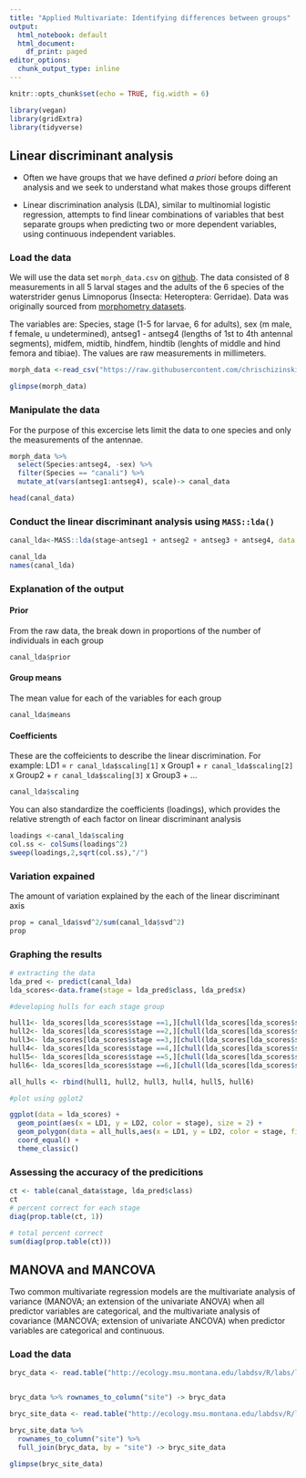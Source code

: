 ```yaml
---
title: "Applied Multivariate: Identifying differences between groups"
output:
  html_notebook: default
  html_document:
    df_print: paged
editor_options:
  chunk_output_type: inline
---
```



```r
knitr::opts_chunk$set(echo = TRUE, fig.width = 6)
```

```r
library(vegan) 
library(gridExtra)
library(tidyverse)
```


## Linear discriminant analysis

- Often we have groups that we have defined *a priori* before doing an analysis and we seek to understand what makes those groups different

- Linear discrimination analysis (LDA), similar to multinomial logistic regression, attempts to find linear combinations of variables that best separate groups when predicting two or more dependent variables, using continuous independent variables. 

### Load the data

We will use the data set `morph_data.csv` on [github](). The data consisted of  8 measurements in all 5
larval stages and the adults of the 6 species of the waterstrider 
genus Limnoporus (Insecta: Heteroptera: Gerridae). Data was originally sourced from [morphometry datasets](http://life.bio.sunysb.edu/morph/data/datasets.html).

The variables are:  Species, stage (1-5 for larvae, 6 for adults), sex (m male, f female, u undetermined), antseg1 - antseg4 (lengths of 1st to 4th antennal segments), midfem, midtib, hindfem, hindtib (lenghts of middle and hind femora and tibiae).
The values are raw measurements in millimeters.

```r
morph_data <-read_csv("https://raw.githubusercontent.com/chrischizinski/SNR_R_Group/master/data/morph_data.csv")

glimpse(morph_data)

```

### Manipulate the data

For the purpose of this excercise lets limit the data to one species and only the measurements of the antennae. 

```r
morph_data %>% 
  select(Species:antseg4, -sex) %>% 
  filter(Species == "canali") %>% 
  mutate_at(vars(antseg1:antseg4), scale)-> canal_data

head(canal_data)
```

### Conduct the linear discriminant analysis using `MASS::lda()`

```r
canal_lda<-MASS::lda(stage~antseg1 + antseg2 + antseg3 + antseg4, data = canal_data)

canal_lda
names(canal_lda)
```

### Explanation of the output

#### Prior

From the raw data, the break down in proportions of the number of individuals in each group

```r
canal_lda$prior
```

#### Group means
The mean value for each of the variables for each group

```r
canal_lda$means
```

#### Coefficients

These are the coffeicients to describe the linear discrimination. For example: LD1 = `r canal_lda$scaling[1]` x Group1 + `r canal_lda$scaling[2]` x Group2 + `r canal_lda$scaling[3]` x Group3 + ...

```r
canal_lda$scaling

```

You can also standardize the coefficients (loadings), which provides the relative strength of each factor on linear discriminant analysis

```r
loadings <-canal_lda$scaling
col.ss <- colSums(loadings^2)
sweep(loadings,2,sqrt(col.ss),"/")
```


### Variation expained

The amount of variation explained by the each of the linear discriminant axis

```r
prop = canal_lda$svd^2/sum(canal_lda$svd^2)
prop
```


### Graphing the results

```r

# extracting the data
lda_pred <- predict(canal_lda)
lda_scores<-data.frame(stage = lda_pred$class, lda_pred$x)

#developing hulls for each stage group

hull1<- lda_scores[lda_scores$stage ==1,][chull(lda_scores[lda_scores$stage ==1,c("LD1", "LD2")]),]
hull2<- lda_scores[lda_scores$stage ==2,][chull(lda_scores[lda_scores$stage ==2,c("LD1", "LD2")]),]
hull3<- lda_scores[lda_scores$stage ==3,][chull(lda_scores[lda_scores$stage ==3,c("LD1", "LD2")]),]
hull4<- lda_scores[lda_scores$stage ==4,][chull(lda_scores[lda_scores$stage ==4,c("LD1", "LD2")]),]
hull5<- lda_scores[lda_scores$stage ==5,][chull(lda_scores[lda_scores$stage ==5,c("LD1", "LD2")]),]
hull6<- lda_scores[lda_scores$stage ==6,][chull(lda_scores[lda_scores$stage ==6,c("LD1", "LD2")]),]

all_hulls <- rbind(hull1, hull2, hull3, hull4, hull5, hull6)

#plot using gglot2

ggplot(data = lda_scores) + 
  geom_point(aes(x = LD1, y = LD2, color = stage), size = 2) +
  geom_polygon(data = all_hulls,aes(x = LD1, y = LD2, color = stage, fill = stage), alpha = 0.25) +
  coord_equal() + 
  theme_classic()
```

### Assessing the accuracy of the predicitions

```r
ct <- table(canal_data$stage, lda_pred$class)
ct
# percent correct for each stage
diag(prop.table(ct, 1))

# total percent correct
sum(diag(prop.table(ct)))
```

## MANOVA and MANCOVA

Two common multivariate regression models are the multivariate analysis of variance (MANOVA; an extension of the univariate ANOVA) when all predictor variables are categorical, and the multivariate analysis of covariance (MANCOVA; extension of univariate ANCOVA) when predictor variables are categorical and continuous. 

### Load the data

```r
bryc_data <- read.table("http://ecology.msu.montana.edu/labdsv/R/labs/lab1/bryceveg.R")


bryc_data %>% rownames_to_column("site") -> bryc_data

bryc_site_data <- read.table("http://ecology.msu.montana.edu/labdsv/R/labs/lab2/brycesite.R")

bryc_site_data %>% 
  rownames_to_column("site") %>% 
  full_join(bryc_data, by = "site") -> bryc_site_data

glimpse(bryc_site_data)


```

